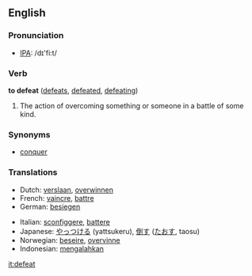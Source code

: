 ==English==

=== Pronunciation ===
*[[w:IPA|IPA]]: /d&#618;'fi:t/

===Verb===
'''to defeat''' ([[defeats]], [[defeated]], [[defeating]])
# The action of overcoming something or someone in a battle of some kind.

=== Synonyms ===
*[[conquer]]

=== Translations ===
{{top}}
*Dutch: [[verslaan]], [[overwinnen]]
*French: [[vaincre]], [[battre]]
*German: [[besiegen]]
{{mid}}
*Italian: [[sconfiggere]], [[battere]]
*Japanese: [[やっつける]] (yattsukeru), [[倒す]] ([[たおす]], taosu)
*Norwegian: [[beseire]], [[overvinne]]
*Indonesian: [[mengalahkan]]
{{bottom}}

[[it:defeat]]